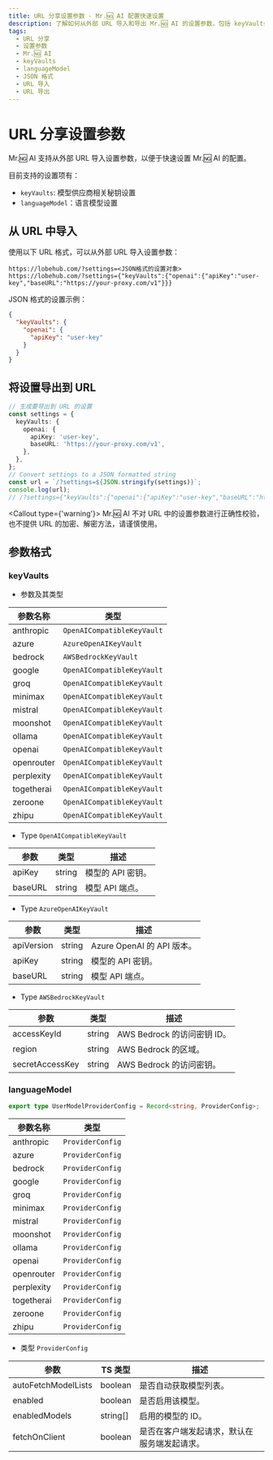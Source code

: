 ```yaml
---
title: URL 分享设置参数 - Mr.🆖 AI 配置快速设置
description: 了解如何从外部 URL 导入和导出 Mr.🆖 AI 的设置参数，包括 keyVaults 和 languageModel，以及参数格式和类型。
tags:
  - URL 分享
  - 设置参数
  - Mr.🆖 AI
  - keyVaults
  - languageModel
  - JSON 格式
  - URL 导入
  - URL 导出
---
```


# URL 分享设置参数

Mr.🆖 AI 支持从外部 URL 导入设置参数，以便于快速设置 Mr.🆖 AI 的配置。

目前支持的设置项有：

- `keyVaults`: 模型供应商相关秘钥设置
- `languageModel`：语言模型设置

## 从 URL 中导入

使用以下 URL 格式，可以从外部 URL 导入设置参数：

```plaintext
https://lobehub.com/?settings=<JSON格式的设置对象>
https://lobehub.com/?settings={"keyVaults":{"openai":{"apiKey":"user-key","baseURL":"https://your-proxy.com/v1"}}}
```

JSON 格式的设置示例：

```json
{
  "keyVaults": {
    "openai": {
      "apiKey": "user-key"
    }
  }
}
```

## 将设置导出到 URL

```ts
// 生成要导出到 URL 的设置
const settings = {
  keyVaults: {
    openai: {
      apiKey: 'user-key',
      baseURL: 'https://your-proxy.com/v1',
    },
  },
};
// Convert settings to a JSON formatted string
const url = `/?settings=${JSON.stringify(settings)}`;
console.log(url);
// /?settings={"keyVaults":{"openai":{"apiKey":"user-key","baseURL":"https://your-proxy.com/v1"}}}
```

<Callout type={'warning'}>
  Mr.🆖 AI 不对 URL 中的设置参数进行正确性校验，也不提供 URL 的加密、解密方法，请谨慎使用。
</Callout>

## 参数格式

### keyVaults

- 参数及其类型

| 参数名称       | 类型                         |
| ---------- | -------------------------- |
| anthropic  | `OpenAICompatibleKeyVault` |
| azure      | `AzureOpenAIKeyVault`      |
| bedrock    | `AWSBedrockKeyVault`       |
| google     | `OpenAICompatibleKeyVault` |
| groq       | `OpenAICompatibleKeyVault` |
| minimax    | `OpenAICompatibleKeyVault` |
| mistral    | `OpenAICompatibleKeyVault` |
| moonshot   | `OpenAICompatibleKeyVault` |
| ollama     | `OpenAICompatibleKeyVault` |
| openai     | `OpenAICompatibleKeyVault` |
| openrouter | `OpenAICompatibleKeyVault` |
| perplexity | `OpenAICompatibleKeyVault` |
| togetherai | `OpenAICompatibleKeyVault` |
| zeroone    | `OpenAICompatibleKeyVault` |
| zhipu      | `OpenAICompatibleKeyVault` |

- Type `OpenAICompatibleKeyVault`

| 参数      | 类型     | 描述          |
| ------- | ------ | ----------- |
| apiKey  | string | 模型的 API 密钥。 |
| baseURL | string | 模型 API 端点。  |

- Type `AzureOpenAIKeyVault`

| 参数         | 类型     | 描述                     |
| ---------- | ------ | ---------------------- |
| apiVersion | string | Azure OpenAI 的 API 版本。 |
| apiKey     | string | 模型的 API 密钥。            |
| baseURL    | string | 模型 API 端点。             |

- Type `AWSBedrockKeyVault`

| 参数              | 类型     | 描述                    |
| --------------- | ------ | --------------------- |
| accessKeyId     | string | AWS Bedrock 的访问密钥 ID。 |
| region          | string | AWS Bedrock 的区域。      |
| secretAccessKey | string | AWS Bedrock 的访问密钥。    |

### languageModel

```ts
export type UserModelProviderConfig = Record<string, ProviderConfig>;
```

| 参数名称       | 类型               |
| ---------- | ---------------- |
| anthropic  | `ProviderConfig` |
| azure      | `ProviderConfig` |
| bedrock    | `ProviderConfig` |
| google     | `ProviderConfig` |
| groq       | `ProviderConfig` |
| minimax    | `ProviderConfig` |
| mistral    | `ProviderConfig` |
| moonshot   | `ProviderConfig` |
| ollama     | `ProviderConfig` |
| openai     | `ProviderConfig` |
| openrouter | `ProviderConfig` |
| perplexity | `ProviderConfig` |
| togetherai | `ProviderConfig` |
| zeroone    | `ProviderConfig` |
| zhipu      | `ProviderConfig` |

- 类型 `ProviderConfig`

| 参数                  | TS 类型     | 描述                     |
| ------------------- | --------- | ---------------------- |
| autoFetchModelLists | boolean   | 是否自动获取模型列表。            |
| enabled             | boolean   | 是否启用该模型。               |
| enabledModels       | string\[] | 启用的模型的 ID。             |
| fetchOnClient       | boolean   | 是否在客户端发起请求，默认在服务端发起请求。 |
